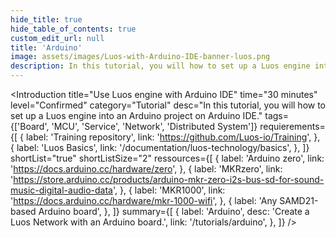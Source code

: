 ```yaml
---
hide_title: true
hide_table_of_contents: true
custom_edit_url: null
title: 'Arduino'
image: assets/images/Luos-with-Arduino-IDE-banner-luos.png
description: In this tutorial, you will how to set up a Luos engine into an Arduino project on Arduino IDE.
---
```



<Introduction
  title="Use Luos engine with Arduino IDE"
  time="30 minutes"
  level="Confirmed"
  category="Tutorial"
  desc="In this tutorial, you will how to set up a Luos engine into an Arduino project on Arduino IDE."
  tags={['Board', 'MCU', 'Service', 'Network', 'Distributed System']}
  requierements={[
    {
      label: 'Training repository',
      link: 'https://github.com/Luos-io/Training',
    },
    {
      label: 'Luos Basics',
      link: '/documentation/luos-technology/basics',
    },
  ]}
  shortList="true"
  shortListSize="2"
  ressources={[
    {
      label: 'Arduino zero',
      link: 'https://docs.arduino.cc/hardware/zero',
    },
    {
      label: 'MKRzero',
      link: 'https://store.arduino.cc/products/arduino-mkr-zero-i2s-bus-sd-for-sound-music-digital-audio-data',
    },
    {
      label: 'MKR1000',
      link: 'https://docs.arduino.cc/hardware/mkr-1000-wifi',
    },
    {
      label: 'Any SAMD21-based Arduino board',
    },
  ]}
  summary={[
    {
      label: 'Arduino',
      desc: 'Create a Luos Network with an Arduino board.',
      link: '/tutorials/arduino',
    },
  ]}
/>
